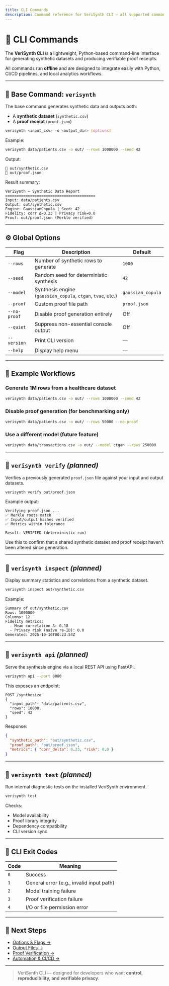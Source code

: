 ```yaml
---
title: CLI Commands
description: Command reference for VeriSynth CLI — all supported commands and subcommands.
---
```


# 🧠 CLI Commands

The **VeriSynth CLI** is a lightweight, Python-based command-line interface for generating synthetic datasets and producing verifiable proof receipts.

All commands run **offline** and are designed to integrate easily with Python, CI/CD pipelines, and local analytics workflows.

---

## 🧩 Base Command: `verisynth`

The base command generates synthetic data and outputs both:
- A **synthetic dataset** (`synthetic.csv`)
- A **proof receipt** (`proof.json`)

```bash
verisynth <input_csv> -o <output_dir> [options]
````

Example:

```bash
verisynth data/patients.csv -o out/ --rows 1000000 --seed 42
```

Output:

```
📁 out/synthetic.csv
🧾 out/proof.json
```

Result summary:

```
VeriSynth — Synthetic Data Report
========================================
Input: data/patients.csv
Output: out/synthetic.csv
Engine: GaussianCopula | Seed: 42
Fidelity: corr Δ=0.23 | Privacy risk=0.0
Proof: out/proof.json (Merkle verified)
```

---

## ⚙️ Global Options

| Flag         | Description                                                 | Default           |
| ------------ | ----------------------------------------------------------- | ----------------- |
| `--rows`     | Number of synthetic rows to generate                        | `1000`            |
| `--seed`     | Random seed for deterministic synthesis                     | `42`              |
| `--model`    | Synthesis engine (`gaussian_copula`, `ctgan`, `tvae`, etc.) | `gaussian_copula` |
| `--proof`    | Custom proof file path                                      | `proof.json`      |
| `--no-proof` | Disable proof generation entirely                           | Off               |
| `--quiet`    | Suppress non-essential console output                       | Off               |
| `--version`  | Print CLI version                                           | —                 |
| `--help`     | Display help menu                                           | —                 |

---

## 📄 Example Workflows

### Generate 1M rows from a healthcare dataset

```bash
verisynth data/patients.csv -o out/ --rows 1000000 --seed 42
```

### Disable proof generation (for benchmarking only)

```bash
verisynth data/patients.csv -o out/ --rows 50000 --no-proof
```

### Use a different model (future feature)

```bash
verisynth data/transactions.csv -o out/ --model ctgan --rows 250000
```

---

## 🧾 `verisynth verify` *(planned)*

Verifies a previously generated `proof.json` file against your input and output datasets.

```bash
verisynth verify out/proof.json
```

Example output:

```
Verifying proof.json ...
✅ Merkle roots match
✅ Input/output hashes verified
✅ Metrics within tolerance

Result: VERIFIED (deterministic run)
```

Use this to confirm that a shared synthetic dataset and proof receipt haven’t been altered since generation.

---

## 🧠 `verisynth inspect` *(planned)*

Display summary statistics and correlations from a synthetic dataset.

```bash
verisynth inspect out/synthetic.csv
```

Example:

```
Summary of out/synthetic.csv
Rows: 1000000
Columns: 12
Fidelity metrics:
  - Mean correlation Δ: 0.18
  - Privacy risk (naive re-ID): 0.0
Generated: 2025-10-16T00:23:54Z
```

---

## 🧰 `verisynth api` *(planned)*

Serve the synthesis engine via a local REST API using FastAPI.

```bash
verisynth api --port 8080
```

This exposes an endpoint:

```
POST /synthesize
{
  "input_path": "data/patients.csv",
  "rows": 10000,
  "seed": 42
}
```

Response:

```json
{
  "synthetic_path": "out/synthetic.csv",
  "proof_path": "out/proof.json",
  "metrics": { "corr_delta": 0.23, "risk": 0.0 }
}
```

---

## 🧪 `verisynth test` *(planned)*

Run internal diagnostic tests on the installed VeriSynth environment.

```bash
verisynth test
```

Checks:

* Model availability
* Proof library integrity
* Dependency compatibility
* CLI version sync

---

## 💬 CLI Exit Codes

| Code | Meaning                                  |
| ---- | ---------------------------------------- |
| `0`  | Success                                  |
| `1`  | General error (e.g., invalid input path) |
| `2`  | Model training failure                   |
| `3`  | Proof verification failure               |
| `4`  | I/O or file permission error             |

---

## 🧱 Next Steps

* [Options & Flags →](./options)
* [Output Files →](./output)
* [Proof Verification →](./verification)
* [Automation & CI/CD →](./integration)

---

> VeriSynth CLI — designed for developers who want **control, reproducibility, and verifiable privacy**.
